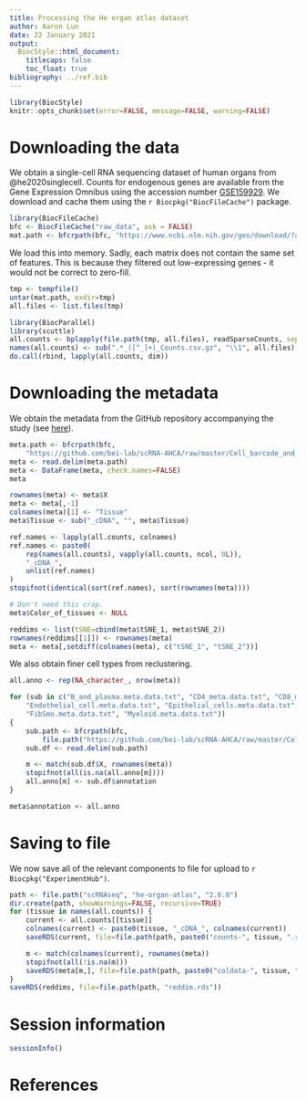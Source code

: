 ```yaml
---
title: Processing the He organ atlas dataset
author: Aaron Lun
date: 22 January 2021
output:
  BiocStyle::html_document:
    titlecaps: false
    toc_float: true
bibliography: ../ref.bib
---
```


```r
library(BiocStyle)
knitr::opts_chunk$set(error=FALSE, message=FALSE, warning=FALSE)
```

# Downloading the data

We obtain a single-cell RNA sequencing dataset of human organs from @he2020singlecell.
Counts for endogenous genes are available from the Gene Expression Omnibus
using the accession number [GSE159929](https://www.ncbi.nlm.nih.gov/geo/query/acc.cgi?acc=GSE159929).
We download and cache them using the `r Biocpkg("BiocFileCache")` package.

```r
library(BiocFileCache)
bfc <- BiocFileCache("raw_data", ask = FALSE)
mat.path <- bfcrpath(bfc, "https://www.ncbi.nlm.nih.gov/geo/download/?acc=GSE159929&format=file")
```

We load this into memory.
Sadly, each matrix does not contain the same set of features.
This is because they filtered out low-expressing genes - it would not be correct to zero-fill.

```r
tmp <- tempfile()
untar(mat.path, exdir=tmp)
all.files <- list.files(tmp)

library(BiocParallel)
library(scuttle)
all.counts <- bplapply(file.path(tmp, all.files), readSparseCounts, sep=",", row.names=1, quote='"')
names(all.counts) <- sub(".*_([^_]+)_Counts.csv.gz", "\\1", all.files)
do.call(rbind, lapply(all.counts, dim))
```

# Downloading the metadata

We obtain the metadata from the GitHub repository accompanying the study 
(see [here](https://github.com/bei-lab/scRNA-AHCA/tree/master/Cell_barcode_and_corresponding_cell_types_of_AHCA)).

```r
meta.path <- bfcrpath(bfc,
    "https://github.com/bei-lab/scRNA-AHCA/raw/master/Cell_barcode_and_corresponding_cell_types_of_AHCA/Annotation_AHCA_alltissues_meta.data_84363_cell.txt")
meta <- read.delim(meta.path)
meta <- DataFrame(meta, check.names=FALSE)
meta

rownames(meta) <- meta$X
meta <- meta[,-1]
colnames(meta)[1] <- "Tissue"
meta$Tissue <- sub("_cDNA", "", meta$Tissue)

ref.names <- lapply(all.counts, colnames)
ref.names <- paste0(
    rep(names(all.counts), vapply(all.counts, ncol, 0L)),
    "_cDNA_", 
    unlist(ref.names)
)
stopifnot(identical(sort(ref.names), sort(rownames(meta))))

# Don't need this crap.
meta$Color_of_tissues <- NULL

reddims <- list(tSNE=cbind(meta$tSNE_1, meta$tSNE_2))
rownames(reddims[[1]]) <- rownames(meta)
meta <- meta[,setdiff(colnames(meta), c("tSNE_1", "tSNE_2"))]
```

We also obtain finer cell types from reclustering.

```r
all.anno <- rep(NA_character_, nrow(meta))

for (sub in c("B_and_plasma.meta.data.txt", "CD4_meta.data.txt", "CD8_meta.data.txt",
    "Endothelial_cell.meta.data.txt", "Epithelial_cells.meta.data.txt", 
    "FibSmo.meta.data.txt", "Myeloid.meta.data.txt")) 
{
    sub.path <- bfcrpath(bfc,
        file.path("https://github.com/bei-lab/scRNA-AHCA/raw/master/Cell_barcode_and_corresponding_cell_types_of_AHCA", sub))
    sub.df <- read.delim(sub.path)

    m <- match(sub.df$X, rownames(meta))
    stopifnot(all(is.na(all.anno[m])))
    all.anno[m] <- sub.df$annotation
}

meta$annotation <- all.anno
```

# Saving to file

We now save all of the relevant components to file for upload to `r Biocpkg("ExperimentHub")`.

```r
path <- file.path("scRNAseq", "he-organ-atlas", "2.6.0")
dir.create(path, showWarnings=FALSE, recursive=TRUE)
for (tissue in names(all.counts)) {
    current <- all.counts[[tissue]]
    colnames(current) <- paste0(tissue, "_cDNA_", colnames(current))
    saveRDS(current, file=file.path(path, paste0("counts-", tissue, ".rds")))

    m <- match(colnames(current), rownames(meta))
    stopifnot(all(!is.na(m)))
    saveRDS(meta[m,], file=file.path(path, paste0("coldata-", tissue, ".rds")))
}
saveRDS(reddims, file=file.path(path, "reddim.rds"))
```

# Session information

```r
sessionInfo()
```

# References

